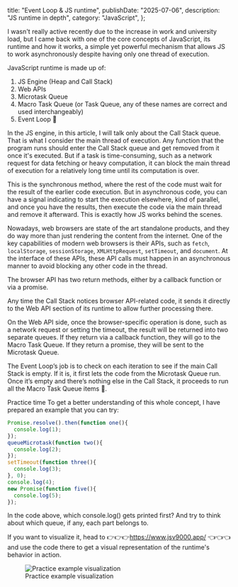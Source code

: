   title: "Event Loop & JS runtime",
  publishDate: "2025-07-06",
  description: "JS runtime in depth",
  category: "JavaScript",
};

I wasn't really active recently due to the increase in work and university load, but I came back with one of the core concepts of JavaScript, its runtime and how it works, a simple yet powerful mechanism that allows JS to work asynchronously despite having only one thread of execution.

JavaScript runtime is made up of:

1. JS Engine (Heap and Call Stack)  
2. Web APIs  
3. Microtask Queue  
4. Macro Task Queue (or Task Queue, any of these names are correct and used interchangeably)  
5. Event Loop 🔁

In the JS engine, in this article, I will talk only about the Call Stack queue. That is what I consider the main thread of execution. Any function that the program runs should enter the Call Stack queue and get removed from it once it's executed. But if a task is time-consuming, such as a network request for data fetching or heavy computation, it can block the main thread of execution for a relatively long time until its computation is over.

This is the synchronous method, where the rest of the code must wait for the result of the earlier code execution. But in asynchronous code, you can have a signal indicating to start the execution elsewhere, kind of parallel, and once you have the results, then execute the code via the main thread and remove it afterward. This is exactly how JS works behind the scenes.

Nowadays, web browsers are state of the art standalone products, and they do way more than just rendering the content from the internet. One of the key capabilities of modern web browsers is their APIs, such as `fetch`, `localStorage`, `sessionStorage`, `XMLHttpRequest`, `setTimeout`, and `document`. At the interface of these APIs, these API calls must happen in an asynchronous manner to avoid blocking any other code in the thread.

The browser API has two return methods, either by a callback function or via a promise.

Any time the Call Stack notices browser API-related code, it sends it directly to the Web API section of its runtime to allow further processing there.

On the Web API side, once the browser-specific operation is done, such as a network request or setting the timeout, the result will be returned into two separate queues. If they return via a callback function, they will go to the Macro Task Queue. If they return a promise, they will be sent to the Microtask Queue.

The Event Loop’s job is to check on each iteration to see if the main Call Stack is empty. If it is, it first lets the code from the Microtask Queue run. Once it’s empty and there’s nothing else in the Call Stack, it proceeds to run all the Macro Task Queue items 🔄.

Practice time 
To get a better understanding of this whole concept, I have prepared an example that you can try:

```js
Promise.resolve().then(function one(){
  console.log(1);
});       
queueMicrotask(function two(){
  console.log(2);
});            
setTimeout(function three(){
  console.log(3);
}, 0);                
console.log(4);                                      
new Promise(function five(){
  console.log(5);
});
```                 
In the code above, which console.log() gets printed first? And try to think about which queue, if any, each part belongs to.

If you want to visualize it, head to  👉👉👉https://www.jsv9000.app/ 👈👈👈 and use the code there to get a visual representation of the runtime's behavior in action.
<br/>
<figure>
  <img src="/blog-photos/2.png" alt="Practice example visualization" />
  <figcaption>Practice example visualization</figcaption>
</figure>

  
